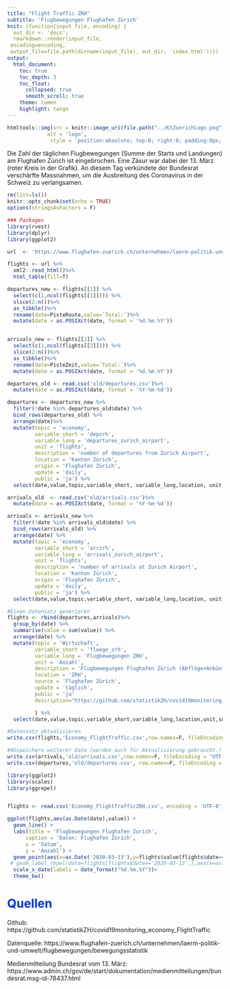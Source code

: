 ```yaml
---
title: "Flight Traffic ZRH"
subtitle: 'Flugbewegungen Flughafen Zürich'
knit: (function(input_file, encoding) {
  out_dir <- 'docs';
  rmarkdown::render(input_file,
 encoding=encoding,
 output_file=file.path(dirname(input_file), out_dir, 'index.html'))})
output: 
  html_document:
    toc: true
    toc_depth: 3
    toc_float:
      collapsed: true
      smooth_scroll: true
    theme: lumen
    highlight: tango
---
```


<style type="text/css">
.main-container {
  max-width: 1800px;
  margin-left: 0;
  margin-right: auto;
}
blockquote {
    padding: 10px 20px;
    margin: 0 0 20px;
    font-size: 14px;
    border-left: 5px solid #eee;
}

h1.title {
  font-size: 38px;
  color: #000000;
  }
  
h1 { /* Header 1 */
  font-size: 28px;
  color: #0033cc;
}
h2 { /* Header 2 */
    font-size: 28px;
	color: #0099ff
}
h3 { /* Header 3 */
    font-size: 14px;
	color: #6600cc
}
</style>

```r
htmltools::img(src = knitr::image_uri(file.path("../KtZuerichLogo.png")),
             alt = 'logo', 
              style = 'position:absolute; top:0; right:0; padding:0px;')
```


Die Zahl der täglichen Flugbewegungen (Summe der Starts und Landungen) am Flughafen Zürich ist eingebrochen. Eine Zäsur war dabei der 13. März (roter Kreis in der Grafik). An diesem Tag verkündete der Bundesrat verschärfte Massnahmen, um die Ausbreitung des Coronavirus in der Schweiz zu verlangsamen.  
  

```r
rm(list=ls())
knitr::opts_chunk$set(echo = TRUE)
options(stringsAsFactors = F)

### Packages 
library(rvest)
library(dplyr)
library(ggplot2)
```


```r
url  <- 'https://www.flughafen-zuerich.ch/unternehmen/laerm-politik-und-umwelt/flugbewegungen/bewegungsstatistik'

flights <- url %>%
  xml2::read_html()%>%
  html_table(fill=T)

departures_new <- flights[[1]] %>%
  select(c(1,ncol(flights[[1]]))) %>%
  slice(2:n())%>%
  as_tibble()%>%
  rename(date=PisteRoute,value=`Total:`)%>%
  mutate(date = as.POSIXct(date, format = '%d.%m.%Y'))


arrivals_new <- flights[[2]] %>%
  select(c(1,ncol(flights[[2]]))) %>%
  slice(2:n())%>%
  as_tibble()%>%
  rename(date=PisteZeit,value=`Total:`)%>%
  mutate(date = as.POSIXct(date, format = '%d.%m.%Y'))
```

```r
departures_old <- read.csv('old/departures.csv')%>%
  mutate(date = as.POSIXct(date, format = '%Y-%m-%d'))

departures <- departures_new %>%
  filter(!date %in% departures_old$date) %>%
  bind_rows(departures_old) %>%
  arrange(date)%>%
  mutate(topic = 'economy',
         variable_short = 'depzrh',
         variable_long = 'departures_zurich_airport',
         unit = 'flights',
         description = 'number of departures from Zurich Airport',
         location = 'Kanton Zürich',
         origin = 'Flughafen Zürich',
         update = 'daily',
         public = 'ja') %>%
  select(date,value,topic,variable_short, variable_long,location, unit, origin, update, public, description)

arrivals_old  <- read.csv('old/arrivals.csv')%>%
  mutate(date = as.POSIXct(date, format = '%Y-%m-%d'))

arrivals <- arrivals_new %>%
  filter(!date %in% arrivals_old$date) %>%
  bind_rows(arrivals_old) %>%
  arrange(date) %>%
  mutate(topic = 'economy',
         variable_short = 'arrzrh',
         variable_long = 'arrivals_zurich_airport',
         unit = 'flights',
         description = 'number of arrivals at Zurich Airport',
         location = 'Kanton Zürich',
         origin = 'Flughafen Zürich',
         update = 'daily',
         public = 'ja') %>%
  select(date,value,topic,variable_short, variable_long,location, unit, origin, update, public, description)

#Einen Datensatz generieren
flights <- rbind(departures,arrivals)%>%
  group_by(date) %>%
  summarise(value = sum(value)) %>%
  arrange(date) %>%
  mutate(topic = 'Wirtschaft',
         variable_short = 'fluege_zrh',
         variable_long = 'Flugbewegungen ZRH',
         unit = 'Anzahl',
         description = 'Flugbewegungen Flughafen Zürich (Abflüge+Ankünfte)',
         location = 'ZRH',
         source = 'Flughafen Zürich',
         update = 'täglich',
         public = 'ja'
         description="https://github.com/statistikZH/covid19monitoring_economy_FlightTraffic")

         ) %>%
  select(date,value,topic,variable_short,variable_long,location,unit,source,update,public,description)

#Datensatz aktualisieren
write.csv(flights,'Economy_FlightTraffic.csv',row.names=F, fileEncoding = "UTF-8")

#Abspeichern weiterer Date (werden auch für Aktualisierung gebraucht.)
write.csv(arrivals,'old/arrivals.csv',row.names=F, fileEncoding = "UTF-8")
write.csv(departures,'old/departures.csv', row.names=F, fileEncoding = "UTF-8")

```

```r
library(ggplot2)
library(scales)
library(ggrepel)


flights <- read.csv('Economy_FlightTrafficZRH.csv', encoding = 'UTF-8')

ggplot(flights,aes(as.Date(date),value)) +
  geom_line() +
  labs(title = 'Flugbewegungen Flughafen Zurich',
      caption = 'Daten: Flughafen Zürich',
      x = 'Datum',
      y = 'Anzahl') +
  geom_point(aes(x=as.Date('2020-03-13'),y=flights$value[flights$date=='2020-03-13']),fill=NA, col='red', shape=1, size=5, stroke = 2)+
 # geom_label_repel(data=flights[flights$date=='2020-03-13',],aes(x=as.Date('2020-03-13'),y=flights$value[flights$date=='2020-03-13']),label='13. März 2020', col='red',box.padding   = 0.35, point.padding = 0.5)+
  scale_x_date(labels = date_format("%d.%m.%Y"))+
  theme_bw()
```


# Quellen
Github: https://github.com/statistikZH/covid19monitoring_economy_FlightTraffic

Datenquelle: https://www.flughafen-zuerich.ch/unternehmen/laerm-politik-und-umwelt/flugbewegungen/bewegungsstatistik

Medienmitteilung Bundesrat vom 13. März: https://www.admin.ch/gov/de/start/dokumentation/medienmitteilungen/bundesrat.msg-id-78437.html